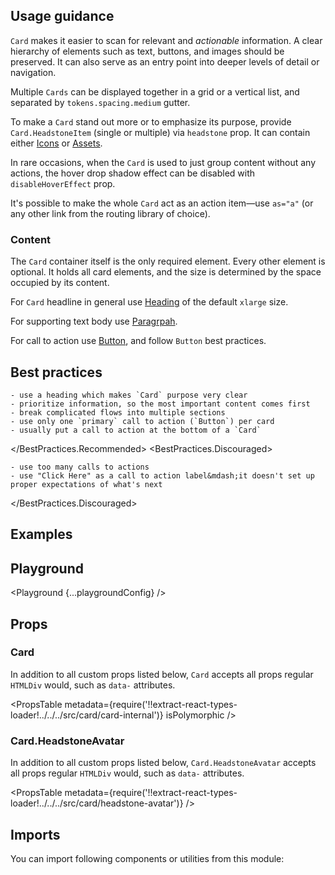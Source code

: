 


<Layout title="Card" description="Group content and actions about a single subject together to make it easier to scan and read.">

## Usage guidance

`Card` makes it easier to scan for relevant and _actionable_ information. A clear hierarchy of elements such as text, buttons, and images should be preserved. It can also serve as an entry point into deeper levels of detail or navigation.

Multiple `Cards` can be displayed together in a grid or a vertical list, and separated by `tokens.spacing.medium` gutter.

To make a `Card` stand out more or to emphasize its purpose, provide `Card.HeadstoneItem` (single or multiple) via `headstone` prop. It can contain either [Icons](/components/icon) or [Assets](/components/asset).

In rare occasions, when the `Card` is used to just group content without any actions, the hover drop shadow effect can be disabled with `disableHoverEffect` prop.

It's possible to make the whole `Card` act as an action item&mdash;use `as="a"` (or any other link from the routing library of choice).

### Content

The `Card` container itself is the only required element. Every other element is optional. It holds all card elements, and the size is determined by the space occupied by its content.

For `Card` headline in general use [Heading](/components/heading) of the default `xlarge` size.

For supporting text body use [Paragrpah](/components/paragraph).

For call to action use [Button](/components/button), and follow `Button` best practices.

## Best practices

<BestPractices>
  <BestPractices.Recommended>

    - use a heading which makes `Card` purpose very clear
    - prioritize information, so the most important content comes first
    - break complicated flows into multiple sections
    - use only one `primary` call to action (`Button`) per card
    - usually put a call to action at the bottom of a `Card`

  </BestPractices.Recommended>
  <BestPractices.Discouraged>

    - use too many calls to actions
    - use "Click Here" as a call to action label&mdash;it doesn't set up proper expectations of what's next

  </BestPractices.Discouraged>
</BestPractices>

## Examples

<Example title="Basic usage" path="card/basic-usage">
  <BasicUsage />
</Example>

<Example title="With headstone" path="card/with-headstone">
  <WithHeadstone />
</Example>

<Example title="With disabled hover" path="card/with-disabled-hover">
  <WithDisabledHover />
</Example>

<Example title="As a Link" path="card/as-a-link">
  <AsALink />
</Example>

<Example title="Inverted" path="card/inverted" darkPreview>
  <Inverted />
</Example>

## Playground

<Playground {...playgroundConfig} />

## Props

### Card

In addition to all custom props listed below, `Card` accepts all props regular `HTMLDiv` would, such as `data-` attributes.

<PropsTable
  metadata={require('!!extract-react-types-loader!../../../src/card/card-internal')}
  isPolymorphic
/>

### Card.HeadstoneAvatar

In addition to all custom props listed below, `Card.HeadstoneAvatar` accepts all props regular `HTMLDiv` would, such as `data-` attributes.

<PropsTable
  metadata={require('!!extract-react-types-loader!../../../src/card/headstone-avatar')}
/>

## Imports

You can import following components or utilities from this module:

<Imports module={CardExports} path="@datacamp/waffles/card" />

</Layout>
